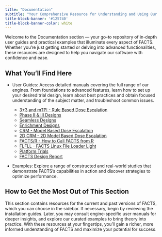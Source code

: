 ```yaml
---
title: "Documentation"
subtitle: "Your Comprehensive Resource for Understanding and Using Our Software"
title-block-banner: '#125740'
title-block-banner-color: white
---
```


Welcome to the Documentation section — your go-to repository of in-depth user guides and practical examples that illuminate every aspect of FACTS. Whether you’re just getting started or delving into advanced functionalities, these resources are designed to help you navigate our software with confidence and ease.

## What You’ll Find Here

- User Guides: Access detailed manuals covering the full range of our engines. From foundations to advanced features, learn how to set up your desired trial design, learn about best practices and obtain focused understanding of the subject matter, and troubleshoot common issues.

    - [3+3 and mTPI - Rule Based Dose Escalation](v80/userguides/de.qmd)
    - [Phase II & III Designs](v80/userguides/core/index.qmd)
    - [Seamless Designs](v80/userguides/staged.qmd)
    - [Enrichment Designs](v80/userguides/enrichment/index.qmd)
    - [CRM - Model Based Dose Escalation](v80/userguides/crm.qmd)
    - [2D CRM - 2D Model Based Dose Escalation](v80/userguides/2dcrm.qmd)
    - [FACTS/R - How to Call FACTS from R](v80/userguides/FACTSfromR.qmd)
    - [FLFLL - FACTS Linux File Loader Light](v80/userguides/flfll.qmd)
    - [Platform Trials](v80/userguides/platform.qmd)
    - [FACTS Design Report](v80/userguides/dr.qmd)


- Examples: Explore a range of constructed and real-world studies that demonstrate FACTS’s capabilities in action and discover strategies to optimize performance.

## How to Get the Most Out of This Section

This section contains resources for the current and past versions of FACTS, which you can choose in the sidebar. If necessary, begin by reviewing the installation guides. Later, you may consult engine-specific user manuals for deeper insights, and explore our curated examples to bring theory into practice. With these resources at your fingertips, you’ll gain a richer, more informed understanding of FACTS and maximize your potential for success.


